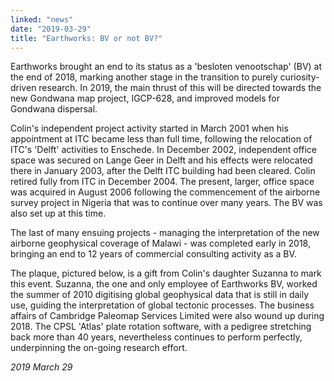 ```yaml
---
linked: "news"
date: "2019-03-29"
title: "Earthworks: BV or not BV?"
---
```




Earthworks brought an end to its status as a 'besloten venootschap' (BV) at the
end of 2018,  marking another stage in the transition to purely curiosity-driven
research. In 2019, the main  thrust of this will be directed towards the new
Gondwana map project, IGCP-628, and improved  models for Gondwana dispersal. 

Colin's independent project activity started in March 2001 when his appointment
at ITC became  less than full time, following the relocation of ITC's 'Delft'
activities to Enschede. In December  2002, independent office space was secured
on Lange Geer in Delft and his effects were relocated  there in January 2003,
after the Delft ITC building had been cleared. Colin retired fully from ITC in
December 2004. The present, larger, office space was acquired in August 2006
following the  commencement of the airborne survey project in Nigeria that was
to continue over many years. The BV was also set up at this time. 

The last of many ensuing projects - managing the interpretation of the new
airborne geophysical  coverage of Malawi - was completed early in 2018, bringing
an end to 12 years of commercial  consulting activity as a BV. 

The plaque, pictured below, is a gift from Colin's daughter Suzanna to mark this
event. Suzanna,  the one and only employee of Earthworks BV, worked the summer
of 2010 digitising global  geophysical data that is still in daily use, guiding
the interpretation of global tectonic processes. The business affairs of
Cambridge Paleomap Services Limited were also wound up during 2018. The CPSL
'Atlas' plate rotation software, with a pedigree stretching back more than 40
years,  nevertheless continues to perform perfectly, underpinning the on-going
research effort. 

_2019 March 29_
